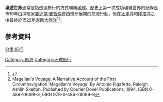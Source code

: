 '''環遊世界'''通常是指透過旅行的方式環繞[[地球|地球]]，歷史上第一次成功環繞世界的紀錄是1519年由探險家[[斐迪南·麥哲倫|斐迪南·麥哲倫]]自西班牙展開的航海行動，他在{{Link-en|斐迪南·麥哲倫環球航海時間軸|Timeline of Magellan's circumnavigation|經過}}[[太平洋|太平洋]]和[[印度洋|印度洋]]之後最終於1522年返回[[大西洋|大西洋]]<ref>{{cite book|author1=Gloria Pilar Totoricagüena|title=Basque Diaspora: Migration And Transnational Identity|publisher=University of Nevada Press|year=2005|isbn=9781877802454|url=http://books.google.fr/books?id=xy6p3D4AoTIC|accessdate=8 March 2013|page=132|archive-date=2018-12-25|archive-url=https://web.archive.org/web/20181225105949/https://books.google.fr/books?id=xy6p3D4AoTIC&hl=fr|dead-url=no}}</ref><ref>Magellan's Voyage: A Narrative Account of the First Circumnavigation.'Magellan's Voyage' By Antonio Pigafetta, Raleigh Ashlin Skelton. Published by Courier Dover Publications, 1994. ISBN 0-486-28099-3, ISBN 978-0-486-28099-8</ref>。

== 參考資料 ==
{{Reflist}}

[[Category:航海|Category:航海]]
[[Category:环球航行|Category:环球航行]]
[[分类:航行|分类:航行]]